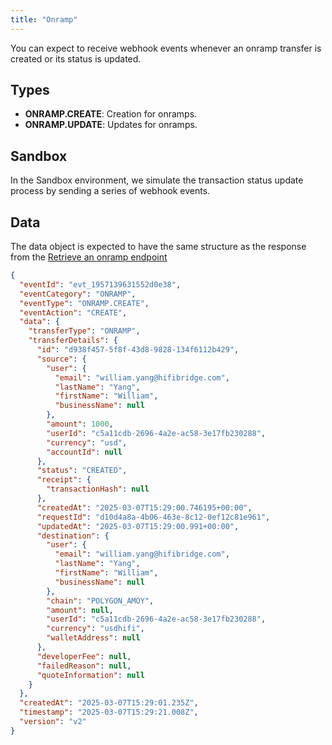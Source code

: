 ```yaml
---
title: "Onramp"
---
```


You can expect to receive webhook events whenever an onramp transfer is created or its status is updated.

## Types

- **ONRAMP.CREATE**: Creation for onramps.
- **ONRAMP.UPDATE**: Updates for onramps.

## Sandbox

<Note>
  In the Sandbox environment, we simulate the transaction status update process
  by sending a series of webhook events.
</Note>

## Data

The data object is expected to have the same structure as the response from the [Retrieve an onramp endpoint](/api-reference/onramp/retrieve-an-onramp)

```json
{
  "eventId": "evt_1957139631552d0e38",
  "eventCategory": "ONRAMP",
  "eventType": "ONRAMP.CREATE",
  "eventAction": "CREATE",
  "data": {
    "transferType": "ONRAMP",
    "transferDetails": {
      "id": "d938f457-5f8f-43d8-9828-134f6112b429",
      "source": {
        "user": {
          "email": "william.yang@hifibridge.com",
          "lastName": "Yang",
          "firstName": "William",
          "businessName": null
        },
        "amount": 1000,
        "userId": "c5a11cdb-2696-4a2e-ac58-3e17fb230288",
        "currency": "usd",
        "accountId": null
      },
      "status": "CREATED",
      "receipt": {
        "transactionHash": null
      },
      "createdAt": "2025-03-07T15:29:00.746195+00:00",
      "requestId": "d10d4a8a-4b06-463e-8c12-0ef12c81e961",
      "updatedAt": "2025-03-07T15:29:00.991+00:00",
      "destination": {
        "user": {
          "email": "william.yang@hifibridge.com",
          "lastName": "Yang",
          "firstName": "William",
          "businessName": null
        },
        "chain": "POLYGON_AMOY",
        "amount": null,
        "userId": "c5a11cdb-2696-4a2e-ac58-3e17fb230288",
        "currency": "usdhifi",
        "walletAddress": null
      },
      "developerFee": null,
      "failedReason": null,
      "quoteInformation": null
    }
  },
  "createdAt": "2025-03-07T15:29:01.235Z",
  "timestamp": "2025-03-07T15:29:21.008Z",
  "version": "v2"
}
```
